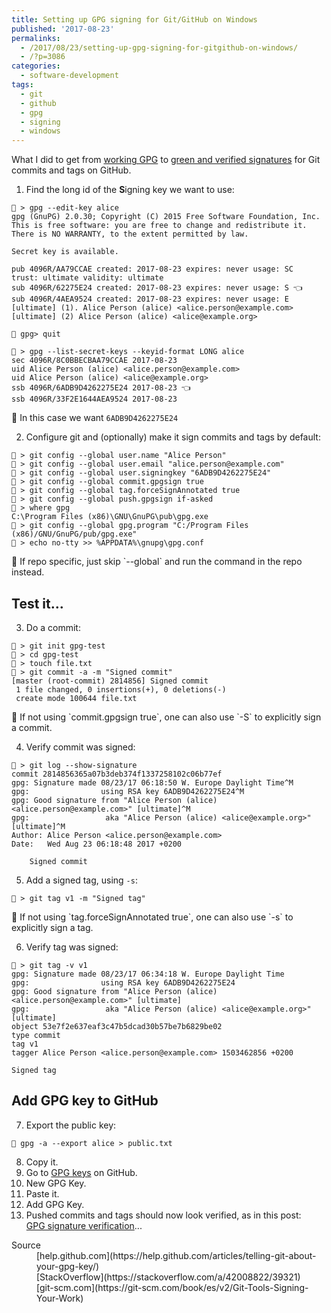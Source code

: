---
title: Setting up GPG signing for Git/GitHub on Windows
published: '2017-08-23'
permalinks:
  - /2017/08/23/setting-up-gpg-signing-for-gitgithub-on-windows/
  - /?p=3086
categories:
  - software-development
tags:
  - git
  - github
  - gpg
  - signing
  - windows
---

What I did to get from [working GPG](/?p=3077) to [green and verified signatures](https://github.com/blog/2144-gpg-signature-verification) for Git commits and tags on GitHub.

1. Find the long id of the <b>S</b>igning key we want to use:

```dos
🔶 > gpg --edit-key alice
gpg (GnuPG) 2.0.30; Copyright (C) 2015 Free Software Foundation, Inc.
This is free software: you are free to change and redistribute it.
There is NO WARRANTY, to the extent permitted by law.

Secret key is available.

pub 4096R/AA79CCAE created: 2017-08-23 expires: never usage: SC
trust: ultimate validity: ultimate
sub 4096R/62275E24 created: 2017-08-23 expires: never usage: S 👈
sub 4096R/4AEA9524 created: 2017-08-23 expires: never usage: E
[ultimate] (1). Alice Person (alice) <alice.person@example.com>
[ultimate] (2) Alice Person (alice) <alice@example.org>

🔶 gpg> quit

🔶 > gpg --list-secret-keys --keyid-format LONG alice
sec 4096R/8C0BBECBAA79CCAE 2017-08-23
uid Alice Person (alice) <alice.person@example.com>
uid Alice Person (alice) <alice@example.org>
ssb 4096R/6ADB9D4262275E24 2017-08-23 👈
ssb 4096R/33F2E1644AEA9524 2017-08-23
```

<Note>📝 In this case we want `6ADB9D4262275E24`</Note>

2. Configure git and (optionally) make it sign commits and tags by default:

```dos
🔷 > git config --global user.name "Alice Person"
🔷 > git config --global user.email "alice.person@example.com"
🔶 > git config --global user.signingkey "6ADB9D4262275E24"
🔷 > git config --global commit.gpgsign true
🔷 > git config --global tag.forceSignAnnotated true
🔷 > git config --global push.gpgsign if-asked
🔶 > where gpg
C:\Program Files (x86)\GNU\GnuPG\pub\gpg.exe
🔶 > git config --global gpg.program "C:/Program Files (x86)/GNU/GnuPG/pub/gpg.exe"
🔶 > echo no-tty >> %APPDATA%\gnupg\gpg.conf
```

<Note>
  📝 If repo specific, just skip `--global` and run the command in the repo
  instead.
</Note>

## Test it...

3. Do a commit:

```dos
🔷 > git init gpg-test
🔷 > cd gpg-test
🔷 > touch file.txt
🔶 > git commit -a -m "Signed commit"
[master (root-commit) 2814856] Signed commit
 1 file changed, 0 insertions(+), 0 deletions(-)
 create mode 100644 file.txt
```

<Note>
  📝 If not using `commit.gpgsign true`, one can also use `-S` to explicitly
  sign a commit.
</Note>

4. Verify commit was signed:

```dos
🔷 > git log --show-signature
commit 2814856365a07b3deb374f1337258102c06b77ef
gpg: Signature made 08/23/17 06:18:50 W. Europe Daylight Time^M
gpg:                using RSA key 6ADB9D4262275E24^M
gpg: Good signature from "Alice Person (alice) <alice.person@example.com>" [ultimate]^M
gpg:                 aka "Alice Person (alice) <alice@example.org>" [ultimate]^M
Author: Alice Person <alice.person@example.com>
Date:   Wed Aug 23 06:18:48 2017 +0200

    Signed commit
```

5. Add a signed tag, using `-s`:

```dos
🔶 > git tag v1 -m "Signed tag"
```

<Note>
  📝 If not using `tag.forceSignAnnotated true`, one can also use `-s` to
  explicitly sign a tag.
</Note>

6. Verify tag was signed:

```dos
🔷 > git tag -v v1
gpg: Signature made 08/23/17 06:34:18 W. Europe Daylight Time
gpg:                using RSA key 6ADB9D4262275E24
gpg: Good signature from "Alice Person (alice) <alice.person@example.com>" [ultimate]
gpg:                 aka "Alice Person (alice) <alice@example.org>" [ultimate]
object 53e7f2e637eaf3c47b5dcad30b57be7b6829be02
type commit
tag v1
tagger Alice Person <alice.person@example.com> 1503462856 +0200

Signed tag
```

## Add GPG key to GitHub

7. Export the public key:

```dos
🔶 gpg -a --export alice > public.txt
```

8. Copy it.
9. Go to [GPG keys](https://github.com/settings/keys) on GitHub.
10. New GPG Key.
11. Paste it.
12. Add GPG Key.
13. Pushed commits and tags should now look verified, as in this post:  
    [GPG signature verification](https://github.com/blog/2144-gpg-signature-verification)...

<Note>
  <dl>
    <dt>Source</dt>
    <dd>
      [help.github.com](https://help.github.com/articles/telling-git-about-your-gpg-key/)
    </dd>
    <dd>[StackOverflow](https://stackoverflow.com/a/42008822/39321)</dd>
    <dd>
      [git-scm.com](https://git-scm.com/book/es/v2/Git-Tools-Signing-Your-Work)
    </dd>
  </dl>
</Note>
